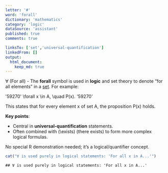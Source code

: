 ```yaml
---
letter: '#'
word: 'forall'
dictionary: 'mathematics'
category: 'logic'
dataSource: 'assistant'
published: true
comments: true

linksTo: ['set','universal-quantification']
linkedFrom: []
output:
  html_document:
    keep_md: true
---
```




<a id="forall">∀ (For all)</a> - The **forall** symbol is used in **logic** and set theory to denote “for all elements” in a [set](#set). For example:

'59270'
\forall x \in A, \quad P(x).
'59270'

This states that for every element x of set A, the proposition P(x) holds.

**Key points**:
- Central in **universal-quantification** statements.
- Often combined with \(\exists\) (there exists) to form more complex logical formulas.

No special R demonstration needed; it’s a logical/quantifier concept.  

``` r
cat("∀ is used purely in logical statements: 'For all x in A...'")
```

```
## ∀ is used purely in logical statements: 'For all x in A...'
```
